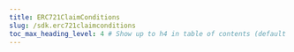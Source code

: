 ---
title: ERC721ClaimConditions
slug: /sdk.erc721claimconditions
toc_max_heading_level: 4 # Show up to h4 in table of contents (default is up to h3)
---
